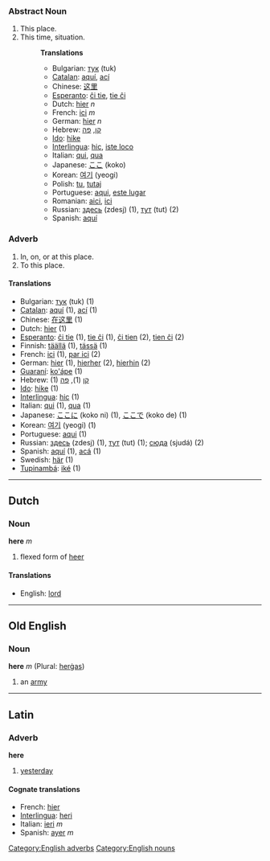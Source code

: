 ===Abstract Noun===
#This place.
#This time, situation.
#:'''Translations'''
#:*Bulgarian: [[тук]] (tuk)
#:*[[Catalan]]: [[aquí]], [[ací]]
#:*Chinese: [[这里]]
#:*[[Esperanto]]: [[ĉi tie]], [[tie ĉi]]
#:*Dutch: [[hier]] ''n''
#:*French: [[ici]] ''m''
#:*German: [[hier]] ''n''
#:*Hebrew: [[קן]], [[פה]]
#:*[[Ido]]: [[hike]]
#:*[[Interlingua]]: [[hic]], [[iste loco]]
#:*Italian: [[qui]], [[qua]]
#:*Japanese: [[ここ]] (koko)
#:*Korean: [[여기]] (yeogi)
#:*Polish: [[tu]], [[tutaj]]
#:*Portuguese: [[aqui]], [[este lugar]]
#:*Romanian: [[aici]], [[ici]]
#:*Russian: [[здесь]] (zdesj) (1), [[тут]] (tut) (2)
#:*Spanish: [[aquí]]

===Adverb===
#In, on, or at this place.
#To this place.

====Translations====
*Bulgarian: [[тук]] (tuk) (1)
*[[Catalan]]: [[aquí]] (1), [[ací]] (1)
*Chinese: [[在这里]] (1)
*Dutch: [[hier]] (1)
*[[Esperanto]]: [[ĉi tie]] (1), [[tie ĉi]] (1), [[ĉi tien]] (2), [[tien ĉi]] (2)
*Finnish: [[täällä]] (1), [[tässä]] (1)
*French: [[ici]] (1), [[par ici]] (2)
*German: [[hier]] (1), [[hierher]] (2), [[hierhin]] (2)
*[[Guaraní]]: [[ko'ápe]] (1)
*Hebrew: (1) [[קן]] (1), [[פה]]
*[[Ido]]: [[hike]] (1)
*[[Interlingua]]: [[hic]] (1)
*Italian: [[qui]] (1), [[qua]] (1)
*Japanese: [[ここに]] (koko ni) (1), [[ここで]] (koko de) (1)
*Korean: [[여기]] (yeogi) (1)
*Portuguese: [[aqui]] (1)
*Russian: [[здесь]] (zdesj) (1), [[тут]] (tut) (1); [[сюда]] (sjudá) (2)
*Spanish: [[aquí]] (1), [[acá]] (1)
*Swedish: [[här]] (1)
*[[Tupinambá]]: [[iké]] (1)

----

==Dutch==
=== Noun ===
'''here''' ''m''

# flexed form of [[heer]]

==== Translations ====
*English: [[lord]]

----
==Old English==
===Noun===
'''here''' ''m'' (Plural: [[hergas|herġas]])

#an [[army]]
----

==Latin==
=== Adverb ===
'''here'''

# [[yesterday]]

==== Cognate translations ====
*French: [[hier]]
*[[Interlingua]]: [[heri]]
*Italian: [[ieri]] ''m''
*Spanish: [[ayer]] ''m''
[[Category:English adverbs]]
[[Category:English nouns]]